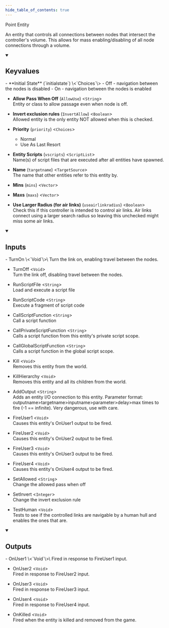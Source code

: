 ```yaml
---
hide_table_of_contents: true
---
```


<!---
!!!!!!
THIS PAGE IS AUTOGENERATED FROM GAME FGD DEFINITIONS!
DO NOT EDIT MANUALLY!
!!!!!!

In order to make edits, you can make an annotation file in /fgd_dump_overrides
-->


Point Entity

An entity that controls all connections between nodes that intersect the controller's volume. This allows for mass enabling/disabling of all node connections through a volume.

<details open>
<summary><h2>Keyvalues</h2></summary>
- **Initial State** (`initialstate`) \<`Choices`\>
  - Off - navigation between the nodes is disabled 
  - On - navigation between the nodes is enabled 


- **Allow Pass When Off** (`AllowUse`) \<`String`\>\
Entity or class to allow passage even when node is off.

- **Invert exclusion rules** (`InvertAllow`) \<`Boolean`\>\
Allowed entity is the only entity NOT allowed when this is checked.

- **Priority** (`priority`) \<`Choices`\>
  - Normal 
  - Use As Last Resort 


- **Entity Scripts** (`vscripts`) \<`ScriptList`\>\
Name(s) of script files that are executed after all entities have spawned.

- **Name** (`targetname`) \<`TargetSource`\>\
The name that other entities refer to this entity by.

- **Mins** (`mins`) \<`Vector`\>

- **Maxs** (`maxs`) \<`Vector`\>

- **Use Larger Radius (for air links)** (`useairlinkradius`) \<`Boolean`\>\
Check this if this controller is intended to control air links. Air links connect using a larger search radius so leaving this unchecked might miss some air links.


 </details>
<details open>
<summary><h2>Inputs</h2></summary>
- TurnOn \<`Void`\>\
Turn the link on, enabling travel between the nodes.

- TurnOff \<`Void`\>\
Turn the link off, disabling travel between the nodes.

- RunScriptFile \<`String`\>\
Load and execute a script file

- RunScriptCode \<`String`\>\
Execute a fragment of script code

- CallScriptFunction \<`String`\>\
Call a script function

- CallPrivateScriptFunction \<`String`\>\
Calls a script function from this entity's private script scope.

- CallGlobalScriptFunction \<`String`\>\
Calls a script function in the global script scope.

- Kill \<`Void`\>\
Removes this entity from the world.

- KillHierarchy \<`Void`\>\
Removes this entity and all its children from the world.

- AddOutput \<`String`\>\
Adds an entity I/O connection to this entity. Parameter format: outputname&gt;targetname>inputname&gt;parameter&gt;delay&gt;max times to fire (-1 == infinite). Very dangerous, use with care.

- FireUser1 \<`Void`\>\
Causes this entity's OnUser1 output to be fired.

- FireUser2 \<`Void`\>\
Causes this entity's OnUser2 output to be fired.

- FireUser3 \<`Void`\>\
Causes this entity's OnUser3 output to be fired.

- FireUser4 \<`Void`\>\
Causes this entity's OnUser4 output to be fired.

- SetAllowed \<`String`\>\
Change the allowed pass when off

- SetInvert \<`Integer`\>\
Change the invert exclusion rule

- TestHuman \<`Void`\>\
Tests to see if the controlled links are navigable by a human hull and enables the ones that are.


 </details>
<details open>
<summary><h2>Outputs</h2></summary>
- OnUser1 \<`Void`\>\
Fired in response to FireUser1 input.

- OnUser2 \<`Void`\>\
Fired in response to FireUser2 input.

- OnUser3 \<`Void`\>\
Fired in response to FireUser3 input.

- OnUser4 \<`Void`\>\
Fired in response to FireUser4 input.

- OnKilled \<`Void`\>\
Fired when the entity is killed and removed from the game.


 </details>